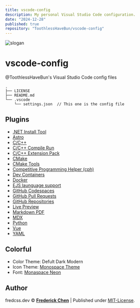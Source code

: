 ```yaml
---
title: vscode-config
description: My personal Visual Studio Code configuration.
date: "2024-12-28"
published: true
repository: "ToothlessHaveBun/vscode-config"
---
```


![slogan](https://cdn.statically.io/gh/ToothlessHaveBun/picx-images-hosting@master/image.7p3rjddgse.webp)

# vscode-config
@ToothlessHaveBun's Visual Studio Code config files

```plaintext
.
├── LICENSE
├── README.md
└── .vscode
    └── settings.json  // This one is the config file
```

## Plugins

 - [.NET Install Tool](https://marketplace.visualstudio.com/items?itemName=ms-dotnettools.vscode-dotnet-runtime)
 - [Astro](https://marketplace.visualstudio.com/items?itemName=astro-build.astro-vscode)
 - [C/C++](https://marketplace.visualstudio.com/items?itemName=ms-vscode.cpptools)
 - [C/C++ Compile Run](https://marketplace.visualstudio.com/items?itemName=danielpinto8zz6.c-cpp-compile-run)
 - [C/C++ Extension Pack](https://marketplace.visualstudio.com/items?itemName=ms-vscode.cpptools-extension-pack)
 - [CMake](https://marketplace.visualstudio.com/items?itemName=twxs.cmake)
 - [CMake Tools](https://marketplace.visualstudio.com/items?itemName=ms-vscode.cmake-tools)
 - [Competitive Programming Helper (cph)](https://marketplace.visualstudio.com/items?itemName=DivyanshuAgrawal.competitive-programming-helper)
 - [Dev Containers](https://marketplace.visualstudio.com/items?itemName=ms-vscode-remote.remote-containers)
 - [Docker](https://marketplace.visualstudio.com/items?itemName=ms-azuretools.vscode-docker)
 - [EJS launguage support](https://marketplace.visualstudio.com/items?itemName=DigitalBrainstem.javascript-ejs-support)
 - [GitHub Codespaces](https://marketplace.visualstudio.com/items?itemName=GitHub.codespaces)
 - [GitHub Pull Requests](https://marketplace.visualstudio.com/items?itemName=GitHub.vscode-pull-request-github)
 - [GitHub Repositories](https://marketplace.visualstudio.com/items?itemName=GitHub.remotehub)
 - [Live Preview](https://marketplace.visualstudio.com/items?itemName=ms-vscode.live-server)
 - [Markdown PDF](https://marketplace.visualstudio.com/items?itemName=yzane.markdown-pdf)
 - [MDX](https://marketplace.visualstudio.com/items?itemName=unifiedjs.vscode-mdx)
 - [Python](https://marketplace.visualstudio.com/items?itemName=ms-python.python)
 - [Vue](https://marketplace.visualstudio.com/items?itemName=Vue.volar)
 - [YAML](https://marketplace.visualstudio.com/items?itemName=redhat.vscode-yaml)

## Colorful

 - Color Theme: Defult Dark Modern
 - Icon Theme: [Monospace Theme](https://marketplace.visualstudio.com/items?itemName=keksiqc.idx-monospace-theme)
 - Font: [Monaspace Neon](https://monaspace.githubnext.com/)

## Author

fredcss.dev &copy; **[Frederick Chen](https://www.ohdragonboi.cn)** | Published under [MIT-License](LICENSE).